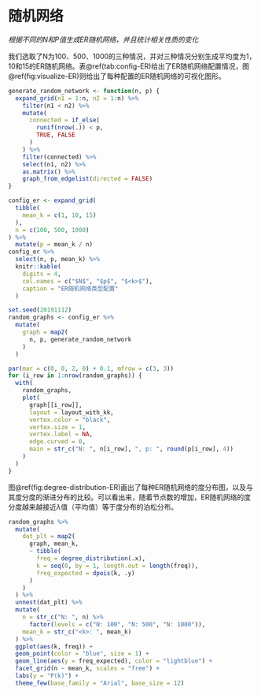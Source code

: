 # 随机网络

*根据不同的N和P值生成ER随机网络，并且统计相关性质的变化*

我们选取了N为100、500、1000的三种情况，并对三种情况分别生成平均度为1，10和15的ER随机网络。表\@ref(tab:config-ER)给出了ER随机网络配置情况，图\@ref(fig:visualize-ER)则给出了每种配置的ER随机网络的可视化图形。

```r
generate_random_network <- function(n, p) {
  expand_grid(n1 = 1:n, n2 = 1:n) %>%
    filter(n1 < n2) %>%
    mutate(
      connected = if_else(
        runif(nrow(.)) < p,
        TRUE, FALSE
      )
    ) %>%
    filter(connected) %>%
    select(n1, n2) %>%
    as.matrix() %>% 
    graph_from_edgelist(directed = FALSE)
}
```

```r
config_er <- expand_grid(
  tibble(
    mean_k = c(1, 10, 15)
  ),
  n = c(100, 500, 1000)
) %>%
  mutate(p = mean_k / n)
config_er %>%
  select(n, p, mean_k) %>%
  knitr::kable(
    digits = 4,
    col.names = c("$N$", "$p$", "$<k>$"),
    caption = "ER随机网络类型配置"
  )
```

```r
set.seed(20191112)
random_graphs <- config_er %>%
  mutate(
    graph = map2(
      n, p, generate_random_network
    )
  )
```

```r
par(mar = c(0, 0, 2, 0) + 0.1, mfrow = c(3, 3))
for (i_row in 1:nrow(random_graphs)) {
  with(
    random_graphs,
    plot(
      graph[[i_row]],
      layout = layout_with_kk,
      vertex.color = "black",
      vertex.size = 1,
      vertex.label = NA,
      edge.curved = 0,
      main = str_c("N: ", n[i_row], ", p: ", round(p[i_row], 4))
    )
  )
}
```

图\@ref(fig:degree-distribution-ER)画出了每种ER随机网络的度分布图，以及与其度分度的渐进分布的比较。可以看出来，随着节点数的增加，ER随机网络的度分度越来越接近$\lambda$值（平均值）等于度分布的泊松分布。

```r
random_graphs %>%
  mutate(
    dat_plt = map2(
      graph, mean_k,
      ~ tibble(
        freq = degree_distribution(.x),
        k = seq(0, by = 1, length.out = length(freq)),
        freq_expected = dpois(k, .y)
      )
    )
  ) %>%
  unnest(dat_plt) %>%
  mutate(
    n = str_c("N: ", n) %>%
      factor(levels = c("N: 100", "N: 500", "N: 1000")),
    mean_k = str_c("<k>: ", mean_k)
  ) %>%
  ggplot(aes(k, freq)) +
  geom_point(color = "blue", size = 1) +
  geom_line(aes(y = freq_expected), color = "lightblue") +
  facet_grid(n ~ mean_k, scales = "free") +
  labs(y = "P(k)") +
  theme_few(base_family = "Arial", base_size = 12)
```

[^1]: 其中浅蓝色线是$\lambda$等于平均度$<k>$的泊松分布（即相应随机网络的渐进分布）。
